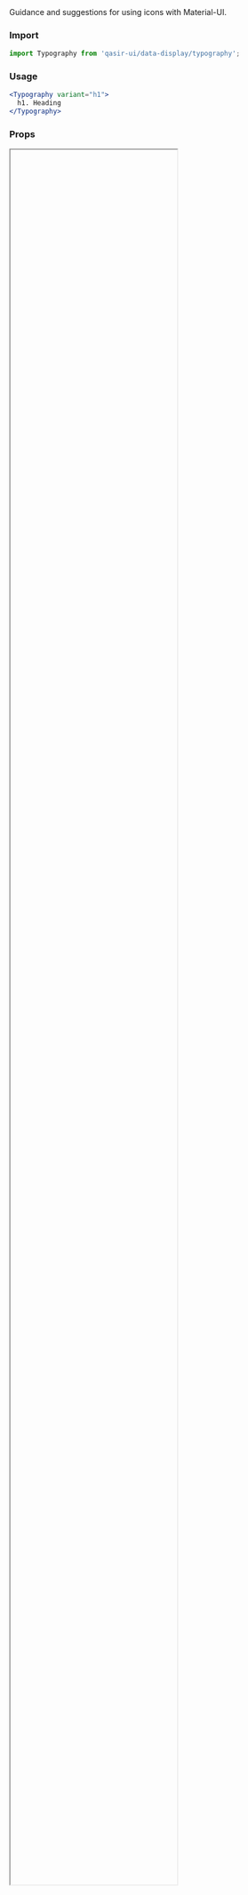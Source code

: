 
<Meta title="Components/Data Display/Icons" />

<Title>Icons</Title>
<Subtitle>Guidance and suggestions for using icons with Material-UI.</Subtitle>

### Import

```jsx
import Typography from 'qasir-ui/data-display/typography';
```

### Usage

```jsx
<Typography variant="h1">
  h1. Heading
</Typography>
```

### Props

<IFrame url="https://material-ui.com/api/typography/#props" height="80%" defaultCollapsed />

### Design

<Figma
  url="https://www.figma.com/file/gBOrYt3aAEcgk2QZDPrWKCIl/Qasir-Design-System?node-id=5787%3A0"
  height="50%"
  defaultCollapsed
/>
